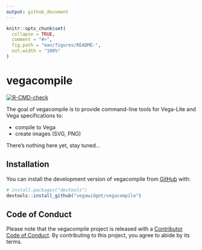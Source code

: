 ```yaml
---
output: github_document
---
```


<!-- README.md is generated from README.Rmd. Please edit that file -->

```r
knitr::opts_chunk$set(
  collapse = TRUE,
  comment = "#>",
  fig.path = "man/figures/README-",
  out.width = "100%"
)
```

# vegacompile

<!-- badges: start -->
[![R-CMD-check](https://github.com/vegawidget/vegacompile/workflows/R-CMD-check/badge.svg)](https://github.com/vegawidget/vegacompile/actions)
<!-- badges: end -->

The goal of vegacompile is to provide command-line tools for Vega-Lite and Vega specifications to:

- compile to Vega
- create images (SVG, PNG)

There's nothing here yet, stay tuned...

## Installation

You can install the development version of vegacompile from [GitHub](https://github.com/) with:

``` r
# install.packages("devtools")
devtools::install_github("vegawidget/vegacompile")
```

## Code of Conduct
  
  Please note that the vegacompile project is released with a [Contributor Code of Conduct](https://vegawidget.github.io/vegacompile/CODE_OF_CONDUCT.html). By contributing to this project, you agree to abide by its terms.
